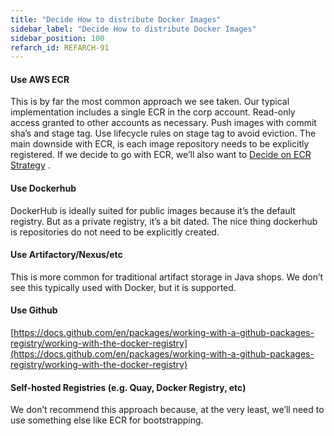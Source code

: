 ```yaml
---
title: "Decide How to distribute Docker Images"
sidebar_label: "Decide How to distribute Docker Images"
sidebar_position: 100
refarch_id: REFARCH-91
---
```


#### Use AWS ECR

This is by far the most common approach we see taken. Our typical implementation includes a single ECR in the corp account. Read-only access granted to other accounts as necessary. Push images with commit sha’s and stage tag. Use lifecycle rules on stage tag to avoid eviction. The main downside with ECR, is each image repository needs to be explicitly registered. If we decide to go with ECR, we’ll also want to [Decide on ECR Strategy](/reference-architecture/fundamentals/design-decisions/foundational-platform/decide-on-ecr-strategy) .

#### Use Dockerhub

DockerHub is ideally suited for public images because it’s the default registry. But as a private registry, it’s a bit dated. The nice thing dockerhub is repositories do not need to be explicitly created.

#### Use Artifactory/Nexus/etc

This is more common for traditional artifact storage in Java shops. We don’t see this typically used with Docker, but it is supported.

#### Use Github

[https://docs.github.com/en/packages/working-with-a-github-packages-registry/working-with-the-docker-registry](https://docs.github.com/en/packages/working-with-a-github-packages-registry/working-with-the-docker-registry)

#### Self-hosted Registries (e.g. Quay, Docker Registry, etc)

We don’t recommend this approach because, at the very least, we’ll need to use something else like ECR for bootstrapping.


